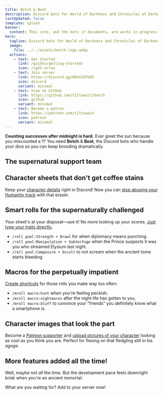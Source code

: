 ```yaml
---
title: Botch & Beat
description: Discord bots for World of Darkness and Chronicles of Darkness.
lastUpdated: false
template: splash
banner:
  content: This site, and the bots it documents, are works in progress!
hero:
  tagline: Discord bots for World of Darkness and Chronicles of Darkness.
  image:
    file: ../../assets/botch-logo.webp
  actions:
    - text: Get Started
      link: /guides/getting-started/
      icon: right-arrow
    - text: Join server
      link: https://discord.gg/QHnCdSPeEE
      icon: discord
      variant: minimal
    - text: View on GitHub
      link: https://github.com/tiltowait/botch
      icon: github
      variant: minimal
    - text: Become a patron
      link: https://patreon.com/tiltowait
      icon: patreon
      variant: minimal
---
```



**Counting successes after midnight is hard.** Ever greet the sun because you miscounted a 1? You need **Botch** & **Beat**, the Discord bots who handle your dice so you can keep brooding dramatically.

## The supernatural support team

<CardGrid>
	<LinkCard
    title="Botch"
    description="Handles <em>World of Darkness</em> math better than a Malkavian seer."
  />
	<LinkCard
    title="Beat"
    description="Counts explosions, because your Mummy's never seen gunpowder."
  />
</CardGrid>

## Character sheets that don't get coffee stains

Keep your [character details](/guides/character-creation) right in Discord! Now you can [stop abusing your Humanity track](/guides/character-management) with that eraser.

## Smart rolls for the supernaturally challenged

Your sheet's at your disposal—use it! No more looking up your scores. [Just type your traits directly.](/guides/rolls)

* `/roll pool:Strength + Brawl` for when diplomacy means punching.
* `/roll pool:Manipulation + Subterfuge` when the Prince suspects it was you who streamed Elysium last night.
* `/roll pool:Composure + Occult` to not scream when the ancient tome starts bleeding.

## Macros for the perpetually impatient

[Create shortcuts](/guides/macros) for those rolls you make way too often:

* `/mroll macro:hunt` when you're feeling peckish.
* `/mroll macro:nightmares` after the night life has gotten to you.
* `/mroll macro:bluff` to convince your "friends" you definitely know what a smartphone is.

## Character images that look the part

Become a [Patreon supporter](https://patreon.com/tiltowait) and [upload pictures of your character](/guides/premium) looking as cool as you think you are. Perfect for flexing on that fledgling still in his *agoge*.

## More features added all the time!

Well, maybe not *all* the time. But the development pace feels downright brisk when you're an ancient immortal.

<LinkButton href="#the-supernatural-tech-support-team">What are you waiting for? Add to your server now!</LinkButton>
